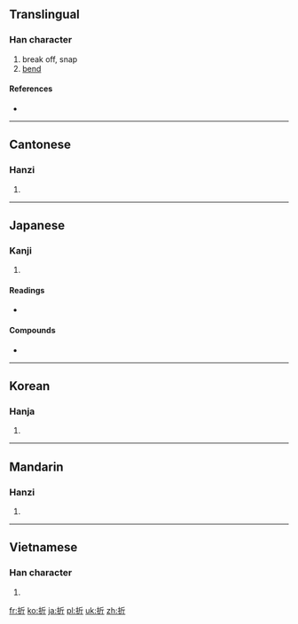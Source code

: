 ==Translingual==

===Han character===
{{Han char|rn=64|rad=手|as=04|sn=7|four=5202<sub>1</sub>|canj=手竹一中 (QHML)}}

# break off, snap
# [[bend]]

====References====
* {{Han ref|kx=0422.040|dkj=11890|dj=0770.010|hdz=31838.070|uh=6298|ud=25240|bh=A7E9|bd=42985}}

----

==Cantonese==

===Hanzi===
{{yue-hanzi|jyut=|y=jit3}}

# {{defn|lang=yue|sort=手04}}

----

==Japanese==

===Kanji===
{{ja-kanji|grade=4|rs=手04}}

# {{defn|lang=ja|sort=手04}}

====Readings====
* {{ja-readings|on=[[せつ]] (setsu), [[せち]] (sechi)|kun=[[おる]] (oru), [[おれる]] (oreru), [[くじく]] (kujiku)}}

====Compounds====
* {{term|折紙||tr=[[おりがみ]], [[origami]]|lang=ja|sc=Jpan}}

----

==Korean==

===Hanja===
{{ko-hanja|hangeul=[[절]], [[제]]|eumhun=|rv=jeol, je|mr=chŏl, che|y=cel, cey}}

# {{defn|lang=ko|sort=手04}}

----

==Mandarin==

===Hanzi===
{{cmn-hanzi|pin=[[shé]] ([[she2]]), [[zhē]] ([[zhe1]]), [[zhé]] ([[zhe2]])|wg=she<sup>2</sup>, che<sup>1</sup>, che<sup>2</sup>}}

# {{defn|lang=cmn|sort=手04}}

----

==Vietnamese==

===Han character===
{{vi-hantu|[[chiết]], [[chẹt]], [[chết]], [[chệch]], [[chịt]], [[giết]], [[nhét]], [[nhít]], [[siết]], [[xít]], [[xiết]], [[chét]], [[chít]], [[díp]], [[gãy]], [[gẩy]], [[giẹp]], [[giỡn]], [[trét]], [[triếp]]|rs=手04}}

# {{defn|lang=vi|sort=手04}}

[[fr:折]]
[[ko:折]]
[[ja:折]]
[[pl:折]]
[[uk:折]]
[[zh:折]]